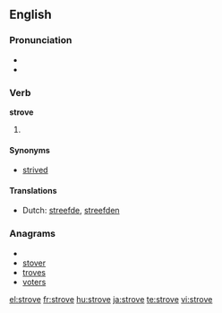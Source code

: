 ==English==

===Pronunciation===
* {{IPA|/'stɻɔʊv/}}
* {{rhymes|əʊv}}

===Verb===
'''strove'''

# {{past tense of|[[strive]]}}

====Synonyms====
* [[strived]]

====Translations====
* Dutch: [[streefde]], [[streefden]]

===Anagrams===
* {{alphagram|eorstv}}
* [[stover#English|stover]]
* [[troves#English|troves]]
* [[voters#English|voters]]

[[el:strove]]
[[fr:strove]]
[[hu:strove]]
[[ja:strove]]
[[te:strove]]
[[vi:strove]]